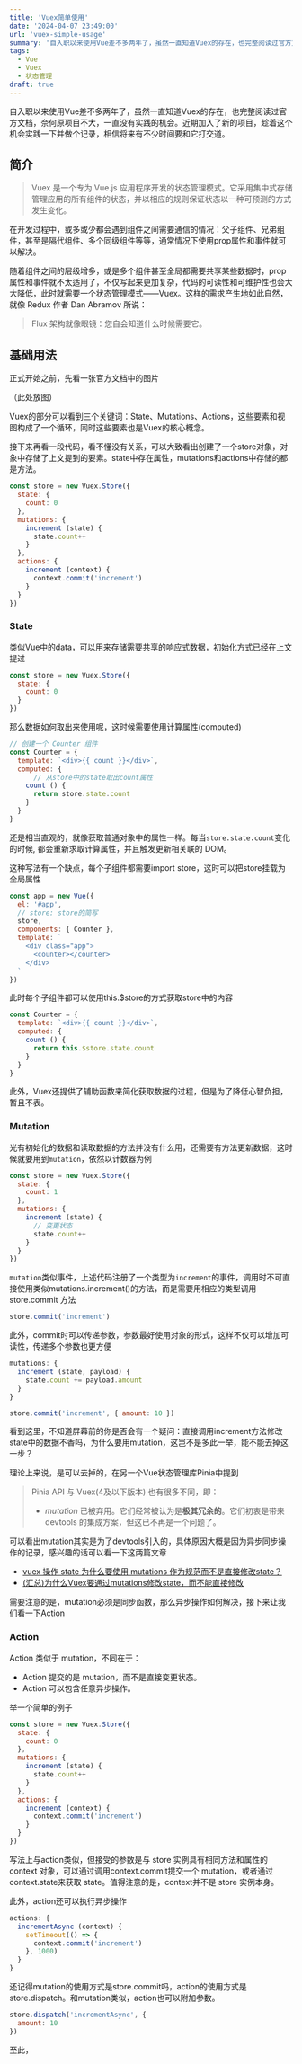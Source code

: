 ```yaml
---
title: 'Vuex简单使用'
date: '2024-04-07 23:49:00'
url: 'vuex-simple-usage'
summary: '自入职以来使用Vue差不多两年了，虽然一直知道Vuex的存在，也完整阅读过官方文档，奈何原项目不大，一直没有实践的机会。近期加入了新的项目，趁着这个机会实践一下并做个记录，相信将来有不少时间要和它打交道'
tags:
  - Vue
  - Vuex
  - 状态管理
draft: true
---
```


自入职以来使用Vue差不多两年了，虽然一直知道Vuex的存在，也完整阅读过官方文档，奈何原项目不大，一直没有实践的机会。近期加入了新的项目，趁着这个机会实践一下并做个记录，相信将来有不少时间要和它打交道。

## 简介

> Vuex 是一个专为 Vue.js 应用程序开发的状态管理模式。它采用集中式存储管理应用的所有组件的状态，并以相应的规则保证状态以一种可预测的方式发生变化。

在开发过程中，或多或少都会遇到组件之间需要通信的情况：父子组件、兄弟组件，甚至是隔代组件、多个同级组件等等，通常情况下使用prop属性和事件就可以解决。

随着组件之间的层级增多，或是多个组件甚至全局都需要共享某些数据时，prop属性和事件就不太适用了，不仅写起来更加复杂，代码的可读性和可维护性也会大大降低，此时就需要一个状态管理模式——Vuex。这样的需求产生地如此自然，就像 Redux 作者 Dan Abramov 所说：

> Flux 架构就像眼镜：您自会知道什么时候需要它。

## 基础用法

正式开始之前，先看一张官方文档中的图片

（此处放图）

Vuex的部分可以看到三个关键词：State、Mutations、Actions，这些要素和视图构成了一个循环，同时这些要素也是Vuex的核心概念。

接下来再看一段代码，看不懂没有关系，可以大致看出创建了一个store对象，对象中存储了上文提到的要素。state中存在属性，mutations和actions中存储的都是方法。

```javascript
const store = new Vuex.Store({
  state: {
    count: 0
  },
  mutations: {
    increment (state) {
      state.count++
    }
  },
  actions: {
    increment (context) {
      context.commit('increment')
    }
  }
})
```

### State

类似Vue中的data，可以用来存储需要共享的响应式数据，初始化方式已经在上文提过

```javascript
const store = new Vuex.Store({
  state: {
    count: 0
  }
})
```

那么数据如何取出来使用呢，这时候需要使用计算属性(computed)

```javascript
// 创建一个 Counter 组件
const Counter = {
  template: `<div>{{ count }}</div>`,
  computed: {
	  // 从store中的state取出count属性
    count () {
      return store.state.count
    }
  }
}
```

还是相当直观的，就像获取普通对象中的属性一样。每当`store.state.count`变化的时候, 都会重新求取计算属性，并且触发更新相关联的 DOM。

这种写法有一个缺点，每个子组件都需要import store，这时可以把store挂载为全局属性

```javascript
const app = new Vue({
  el: '#app',
  // store: store的简写
  store,
  components: { Counter },
  template: `
    <div class="app">
      <counter></counter>
    </div>
  `
})
```

此时每个子组件都可以使用this.$store的方式获取store中的内容

```javascript
const Counter = {
  template: `<div>{{ count }}</div>`,
  computed: {
    count () {
      return this.$store.state.count
    }
  }
}
```

此外，Vuex还提供了辅助函数来简化获取数据的过程，但是为了降低心智负担，暂且不表。

### Mutation

光有初始化的数据和读取数据的方法并没有什么用，还需要有方法更新数据，这时候就要用到`mutation`，依然以计数器为例

```javascript
const store = new Vuex.Store({
  state: {
    count: 1
  },
  mutations: {
    increment (state) {
      // 变更状态
      state.count++
    }
  }
})
```

`mutation`类似事件，上述代码注册了一个类型为`increment`的事件，调用时不可直接使用类似mutations.increment()的方法，而是需要用相应的类型调用 store.commit 方法

```javascript
store.commit('increment')
```

此外，commit时可以传递参数，参数最好使用对象的形式，这样不仅可以增加可读性，传递多个参数也更方便

```javascript
mutations: {
  increment (state, payload) {
    state.count += payload.amount
  }
}
```

```javascript
store.commit('increment', { amount: 10 })
```

看到这里，不知道屏幕前的你是否会有一个疑问：直接调用increment方法修改state中的数据不香吗，为什么要用mutation，这岂不是多此一举，能不能去掉这一步？

理论上来说，是可以去掉的，在另一个Vue状态管理库Pinia中提到

> Pinia API 与 Vuex(4及以下版本) 也有很多不同，即：
> - *mutation* 已被弃用。它们经常被认为是**极其冗余的**。它们初衷是带来 devtools 的集成方案，但这已不再是一个问题了。

可以看出mutation其实是为了devtools引入的，具体原因大概是因为异步同步操作的记录，感兴趣的话可以看一下这两篇文章
- [vuex 操作 state 为什么要使用 mutations 作为规范而不是直接修改state？](https://www.zhihu.com/question/519556124/answer/2396562030)
- [(汇总)为什么Vuex要通过mutations修改state，而不能直接修改](https://juejin.cn/post/7044876418341470245)

需要注意的是，mutation必须是同步函数，那么异步操作如何解决，接下来让我们看一下Action

### Action

Action 类似于 mutation，不同在于：

- Action 提交的是 mutation，而不是直接变更状态。
- Action 可以包含任意异步操作。

举一个简单的例子

```javascript
const store = new Vuex.Store({
  state: {
    count: 0
  },
  mutations: {
    increment (state) {
      state.count++
    }
  },
  actions: {
    increment (context) {
      context.commit('increment')
    }
  }
})
```

写法上与action类似，但接受的参数是与 store 实例具有相同方法和属性的 context 对象，可以通过调用context.commit提交一个 mutation，或者通过context.state来获取 state。值得注意的是，context并不是 store 实例本身。

此外，action还可以执行异步操作

```javascript
actions: {
  incrementAsync (context) {
    setTimeout(() => {
      context.commit('increment')
    }, 1000)
  }
}
```

还记得mutation的使用方式是store.commit吗，action的使用方式是store.dispatch。和mutation类似，action也可以附加参数。

```javascript
store.dispatch('incrementAsync', {
  amount: 10
})
```

至此，